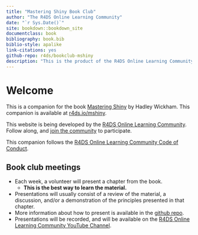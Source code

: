 ```yaml
--- 
title: "Mastering Shiny Book Club"
author: "The R4DS Online Learning Community"
date: "`r Sys.Date()`"
site: bookdown::bookdown_site
documentclass: book
bibliography: book.bib
biblio-style: apalike
link-citations: yes
github-repo: r4ds/bookclub-mshiny
description: "This is the product of the R4DS Online Learning Community's Book Club."
---
```


# Welcome {-}

This is a companion for the book [Mastering Shiny](https://mastering-shiny.org/) by Hadley Wickham.
This companion is available at [r4ds.io/mshiny](r4ds.io/mshiny).

This website is being developed by the [R4DS Online Learning Community](https://rfordatasci.com). Follow along, and [join the community](https://r4ds.io/join) to participate.

This companion follows the [R4DS Online Learning Community Code of Conduct](https://r4ds.io/conduct).

## Book club meetings {-}

- Each week, a volunteer will present a chapter from the book.
  - **This is the best way to learn the material.**
- Presentations will usually consist of a review of the material, a discussion, and/or a demonstration of the principles presented in that chapter.
- More information about how to present is available in the [github repo](https://github.com/r4ds/bookclub-mshiny).
- Presentations will be recorded, and will be available on the [R4DS Online Learning Community YouTube Channel](https://r4ds.io/youtube).
